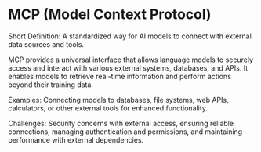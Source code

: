 # MCP (Model Context Protocol)

Short Definition: A standardized way for AI models to connect with external data sources and tools.

MCP provides a universal interface that allows language models to securely access and interact with various external systems, databases, and APIs. It enables models to retrieve real-time information and perform actions beyond their training data.

Examples: Connecting models to databases, file systems, web APIs, calculators, or other external tools for enhanced functionality.

Challenges: Security concerns with external access, ensuring reliable connections, managing authentication and permissions, and maintaining performance with external dependencies.